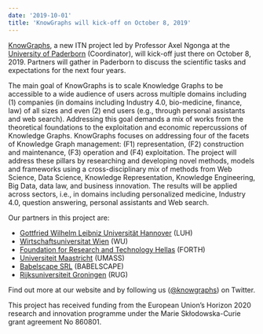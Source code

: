 ```yaml
---
date: '2019-10-01'
title: 'KnowGraphs will kick-off on October 8, 2019'
---
```


[KnowGraphs](https://cordis.europa.eu/project/rcn/224717/factsheet/en?WT.mc_id=RSS-Feed&WT.rss_f=project&WT.rss_a=224717&WT.rss_ev=a), a new ITN project led by Professor Axel Ngonga at the [University of Paderborn](https://dice-research.org/) (Coordinator), will kick-off just there on October 8, 2019. Partners will gather in Paderborn to discuss the scientific tasks and expectations for the next four years.

The main goal of KnowGraphs is to scale Knowledge Graphs to be accessible to a wide audience of users across multiple domains including (1) companies (in domains including Industry 4.0, bio-medicine, finance, law) of all sizes and even (2) end users (e.g., through personal assistants and web search). Addressing this goal demands a mix of works from the theoretical foundations to the exploitation and economic repercussions of Knowledge Graphs. KnowGraphs focuses on addressing four of the facets of Knowledge Graph management: (F1) representation, (F2) construction and maintenance, (F3) operation and (F4) exploitation. The project will address these pillars by researching and developing novel methods, models and frameworks using a cross-disciplinary mix of methods from Web Science, Data Science, Knowledge Representation, Knowledge Engineering, Big Data, data law, and business innovation. The results will be applied across sectors, i.e., in domains including personalized medicine, Industry 4.0, question answering, personal assistants and Web search.

Our partners in this project are:

- [Gottfried Wilhelm Leibniz Universität Hannover](https://www.l3s.de/de) (LUH)
- [Wirtschaftsuniversitat Wien](https://www.wu.ac.at/en/infobiz/) (WU)
- [Foundation for Research and Technology Hellas](http://www.ics.forth.gr/isl/) (FORTH)
- [Universiteit Maastricht](https://www.maastrichtuniversity.nl/research/institute-data-science) (UMASS)
- [Babelscape SRL](http://babelscape.com/) (BABELSCAPE)
- [Rijksuniversiteit Groningen](https://www.rug.nl/rechten/?lang=en) (RUG)

Find out more at <Link to="/">our website</Link> and by following us ([@knowgraphs](https://twitter.com/knowgraphs)) on Twitter.

This project has received funding from the European Union’s Horizon 2020 research and innovation programme under the Marie Skłodowska-Curie grant agreement No 860801.
